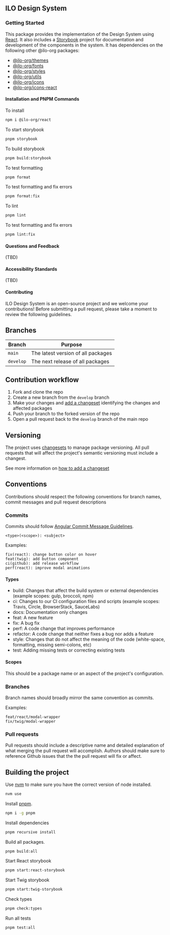 
<Meta title="Introduction" />

<div style={{ paddingTop: "40px", color: "inherit" }}>
  <h2
    style={{
      fontFamily: "Overpass",
      fontSize: "56.95px",
      fontWeight: "700",
      marginBottom: "40px",
      border: "none",
    }}
  >
    ILO Design System
  </h2>
  <h3
    style={{
      fontFamily: "Overpass",
      fontSize: "45.56px",
      fontWeight: "700",
      marginBottom: "40px",
    }}
  >
    Getting Started
  </h3>
</div>

This package provides the implementation of the Design System using [React](https://reactjs.org). It also includes a [Storybook](https://storybook.js.org/) project for documentation and development of the components in the system. It has dependencies on the following other @ilo-org packages:

- [@ilo-org/themes](./packages/themes)
- [@ilo-org/fonts](./packages/fonts)
- [@ilo-org/styles](./packages/styles)
- [@ilo-org/utils](./packages/utils)
- [@ilo-org/icons](./packages/icons)
- [@ilo-org/icons-react](./packages/icons-react)

<h4
  style={{
    fontFamily: "Overpass",
    fontSize: "29px",
    fontWeight: "700",
    marginBottom: "40px",
    marginTop: "40px",
  }}
>
  Installation and PNPM Commands
</h4>

To install

```bash
npm i @ilo-org/react
```

To start storybook

```bash
pnpm storybook
```

To build storybook

```bash
pnpm build:storybook
```

To test formatting

```bash
pnpm format
```

To test formatting and fix errors

```bash
pnpm format:fix
```

To lint

```bash
pnpm lint
```

To test formatting and fix errors

```bash
pnpm lint:fix
```

<h4
  style={{
    fontFamily: "Overpass",
    fontSize: "29px",
    fontWeight: "700",
    marginBottom: "40px",
    marginTop: "40px",
  }}
>
  Questions and Feedback
</h4>

(TBD)

<h4
  style={{
    fontFamily: "Overpass",
    fontSize: "29px",
    fontWeight: "700",
    marginBottom: "40px",
    marginTop: "40px",
  }}
>
  Accessibility Standards
</h4>

(TBD)

<h4
  style={{
    fontFamily: "Overpass",
    fontSize: "29px",
    fontWeight: "700",
    marginBottom: "40px",
    marginTop: "40px",
  }}
>
  Contributing
</h4>

ILO Design System is an open-source project and we welcome your contributions! Before submitting a pull request, please take a moment to review the following guidelines.

## Branches

| Branch    | Purpose                            |
| --------- | ---------------------------------- |
| `main`    | The latest version of all packages |
| `develop` | The next release of all packages   |

## Contribution workflow

1. Fork and clone the repo
2. Create a new branch from the `develop` branch
3. Make your changes and [add a changeset](#versioning) identifying the changes and affected packages
4. Push your branch to the forked version of the repo
5. Open a pull request back to the `develop` branch of the main repo

## Versioning

The project uses [changesets](https://github.com/changesets/changesets) to manage package versioning. All pull requests that will affect the project's semantic versioning must include a changest.

See more information on [how to add a changeset](https://github.com/changesets/changesets/blob/main/docs/adding-a-changeset.md)

## Conventions

Contributions should respect the following conventions for branch names, commit messages and pull request descriptions

### Commits

Commits should follow [Angular Commit Message Guidelines](https://github.com/angular/angular/blob/22b96b9/CONTRIBUTING.md#commit).

```
<type>(<scope>): <subject>
```

Examples:

```
fix(react): change button color on hover
feat(twig): add button component
ci(github): add release workflow
perf(react): improve modal animations
```

#### Types

- build: Changes that affect the build system or external dependencies (example scopes: gulp, broccoli, npm)
- ci: Changes to our CI configuration files and scripts (example scopes: Travis, Circle, BrowserStack, SauceLabs)
- docs: Documentation only changes
- feat: A new feature
- fix: A bug fix
- perf: A code change that improves performance
- refactor: A code change that neither fixes a bug nor adds a feature
- style: Changes that do not affect the meaning of the code (white-space, formatting, missing semi-colons, etc)
- test: Adding missing tests or correcting existing tests

#### Scopes

This should be a package name or an aspect of the project's configuration.

### Branches

Branch names should broadly mirror the same convention as commits.

Examples:

```
feat/react/modal-wrapper
fix/twig/modal-wrapper
```

### Pull requests

Pull requests should include a descriptive name and detailed explanation of what merging the pull request will accomplish. Authors should make sure to reference Github issues that the the pull request will fix or affect.

## Building the project

Use [nvm](https://github.com/nvm-sh/nvm) to make sure you have the correct version of node installed.

```bash
nvm use
```

Install [pnpm](https://pnpm.io/).

```bash
npm i -g pnpm
```

Install dependencies

```bash
pnpm recursive install
```

Build all packages.

```bash
pnpm build:all
```

Start React storybook

```bash
pnpm start:react-storybook
```

Start Twig storybook

```bash
pnpm start:twig-storybook
```

Check types

```bash
pnpm check:types
```

Run all tests

```bash
pnpm test:all
```
